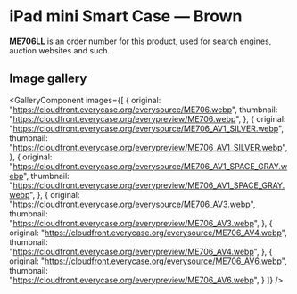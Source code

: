 
# iPad mini Smart Case — Brown

<Callout type='info' emoji='👉🏻'>**ME706LL** is an order number for this product, used for search engines, auction websites and such.</Callout>

## Image gallery

<GalleryComponent
    images={[
      {
        original: "https://cloudfront.everycase.org/everysource/ME706.webp",
        thumbnail: "https://cloudfront.everycase.org/everypreview/ME706.webp",
      },
      {
        original: "https://cloudfront.everycase.org/everysource/ME706_AV1_SILVER.webp",
        thumbnail: "https://cloudfront.everycase.org/everypreview/ME706_AV1_SILVER.webp",
      },
      {
        original: "https://cloudfront.everycase.org/everysource/ME706_AV1_SPACE_GRAY.webp",
        thumbnail: "https://cloudfront.everycase.org/everypreview/ME706_AV1_SPACE_GRAY.webp",
      },
      {
        original: "https://cloudfront.everycase.org/everysource/ME706_AV3.webp",
        thumbnail: "https://cloudfront.everycase.org/everypreview/ME706_AV3.webp",
      },
      {
        original: "https://cloudfront.everycase.org/everysource/ME706_AV4.webp",
        thumbnail: "https://cloudfront.everycase.org/everypreview/ME706_AV4.webp",
      },
      {
        original: "https://cloudfront.everycase.org/everysource/ME706_AV6.webp",
        thumbnail: "https://cloudfront.everycase.org/everypreview/ME706_AV6.webp",
      }
    ]}
  />
